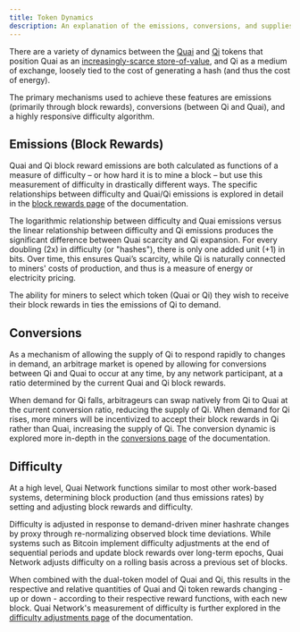 ```yaml
---
title: Token Dynamics
description: An explanation of the emissions, conversions, and supplies of the Quai and Qi tokens.
---
```


There are a variety of dynamics between the [Quai](/learn/tokenomics/tokenomics-overview/quai/quai.md) and [Qi](/learn/tokenomics/tokenomics-overview/qi/qi.md) tokens that position Quai as an [increasingly-scarce store-of-value](/learn/tokenomics/token-dynamics/supply-growth/supply-growth.md), and Qi as a medium of exchange, loosely tied to the cost of generating a hash (and thus the cost of energy).  

The primary mechanisms used to achieve these features are emissions (primarily through block rewards), conversions (between Qi and Quai), and a highly responsive difficulty algorithm.

## Emissions (Block Rewards)

Quai and Qi block reward emissions are both calculated as functions of a measure of difficulty – or how hard it is to mine a block – but use this measurement of difficulty in drastically different ways. The specific relationships between difficulty and Quai/Qi emissions is explored in detail in the [block rewards page](/learn/tokenomics/token-dynamics/block-rewards/block-rewards.md) of the documentation.  

The logarithmic relationship between difficulty and Quai emissions versus the linear relationship between difficulty and Qi emissions produces the significant difference between Quai scarcity and Qi expansion. For every doubling (2x) in difficulty (or "hashes"), there is only one added unit (+1) in bits. Over time, this ensures Quai’s scarcity, while Qi is naturally connected to miners' costs of production, and thus is a measure of energy or electricity pricing.

The ability for miners to select which token (Quai or Qi) they wish to receive their block rewards in ties the emissions of Qi to demand. 

## Conversions

As a mechanism of allowing the supply of Qi to respond rapidly to changes in demand, an arbitrage market is opened by allowing for conversions between Qi and Quai to occur at any time, by any network participant, at a ratio determined by the current Quai and Qi block rewards. 

When demand for Qi falls, arbitrageurs can swap natively from Qi to Quai at the current conversion ratio, reducing the supply of Qi. When demand for Qi rises, more miners will be incentivized to accept their block rewards in Qi rather than Quai, increasing the supply of Qi. The conversion dynamic is explored more in-depth in the [conversions page](/learn/tokenomics/token-dynamics/conversions/conversions.md) of the documentation.

## Difficulty

At a high level, Quai Network functions similar to most other work-based systems, determining block production (and thus emissions rates) by setting and adjusting block rewards and difficulty. 

Difficulty is adjusted in response to demand-driven miner hashrate changes by proxy through re-normalizing observed block time deviations. While systems such as Bitcoin implement difficulty adjustments at the end of sequential periods and update block rewards over long-term epochs, Quai Network adjusts difficulty on a rolling basis across a previous set of blocks.

When combined with the dual-token model of Quai and Qi, this results in the respective and relative quantities of Quai and Qi token rewards changing - up or down - according to their respective reward functions, with each new block. Quai Network's measurement of difficulty is further explored in the [difficulty adjustments page](/learn/tokenomics/token-dynamics/difficulty-adjustments/difficulty-adjustments.md) of the documentation.
